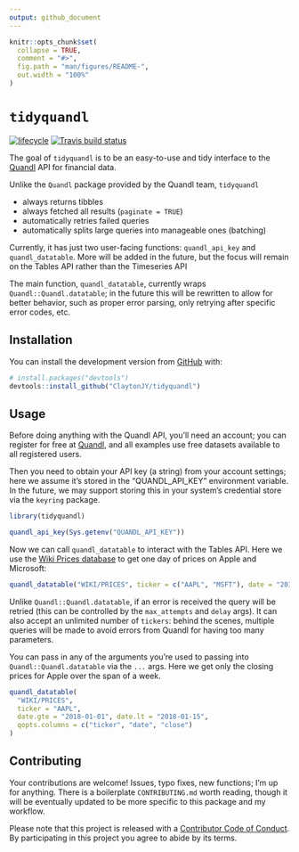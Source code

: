 ```yaml
---
output: github_document
---
```


<!-- README.md is generated from README.Rmd. Please edit that file -->

```r
knitr::opts_chunk$set(
  collapse = TRUE,
  comment = "#>",
  fig.path = "man/figures/README-",
  out.width = "100%"
)
```
# `tidyquandl`

[![lifecycle](https://img.shields.io/badge/lifecycle-experimental-orange.svg)](https://tidyverse.org/lifecycle/#experimental)
[![Travis build status](https://travis-ci.org/ClaytonJY/tidyquandl.svg?branch=master)](https://travis-ci.org/ClaytonJY/tidyquandl)

The goal of `tidyquandl` is to be an easy-to-use and tidy interface to the [Quandl](https://www.quandl.com/) API for financial data.

Unlike the `Quandl` package provided by the Quandl team, `tidyquandl`

- always returns tibbles
- always fetched all results (`paginate = TRUE`)
- automatically retries failed queries
- automatically splits large queries into manageable ones (batching)

Currently, it has just two user-facing functions: `quandl_api_key` and `quandl_datatable`. More will be added in the future, but the focus will remain on the Tables API rather than the Timeseries API

The main function, `quandl_datatable`, currently wraps `Quandl::Quandl.datatable`; in the future this will be rewritten to allow for better behavior, such as proper error parsing, only retrying after specific error codes, etc.


## Installation

You can install the development version from [GitHub](https://github.com/) with:

```r
# install.packages("devtools")
devtools::install_github("ClaytonJY/tidyquandl")
```

## Usage

Before doing anything with the Quandl API, you'll need an account; you can register for free at [Quandl](https://www.quandl.com/), and all examples use free datasets available to all registered users.

Then you need to obtain your API key (a string) from your account settings; here we assume it's stored in the "QUANDL_API_KEY" environment variable. In the future, we may support storing this in your system's credential store via the `keyring` package.

```r
library(tidyquandl)

quandl_api_key(Sys.getenv("QUANDL_API_KEY"))
```

Now we can call `quandl_datatable` to interact with the Tables API. Here we use the [Wiki Prices database](https://www.quandl.com/databases/WIKIP) to get one day of prices on Apple and Microsoft:

```r
quandl_datatable("WIKI/PRICES", ticker = c("AAPL", "MSFT"), date = "2018-01-02")
```

Unlike `Quandl::Quandl.datatable`, if an error is received the query will be retried (this can be controlled by the `max_attempts` and `delay` args). It can also accept an unlimited number of `tickers`: behind the scenes, multiple queries will be made to avoid errors from Quandl for having too many parameters.

You can pass in any of the arguments you're used to passing into `Quandl::Quandl.datatable` via the `...` args. Here we get only the closing prices for Apple over the span of a week.

```r
quandl_datatable(
  "WIKI/PRICES",
  ticker = "AAPL",
  date.gte = "2018-01-01", date.lt = "2018-01-15",
  qopts.columns = c("ticker", "date", "close")
)
```


## Contributing

Your contributions are welcome! Issues, typo fixes, new functions; I'm up for anything. There is a boilerplate `CONTRIBUTING.md` worth reading, though it will be eventually updated to be more specific to this package and my workflow.

Please note that this project is released with a [Contributor Code of Conduct](.github/CODE_OF_CONDUCT.md).
By participating in this project you agree to abide by its terms.
